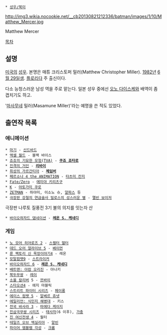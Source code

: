  * [[성우/북미]]

http://img3.wikia.nocookie.net/__cb20130821212336/batman/images/1/10/Matthew_Mercer.jpg

Matthew Mercer

[[목차]]
== 설명 ==
[[미국]]의 [[성우]]. 본명은 매튜 크리스토퍼 밀러(Matthew Christopher Miller). [[1982년]] [[6월 29일]]생. [[플로리다]] 주 출신이다.

다소 능청스러운 남성 역을 주로 맡는다. 일본 성우 중에선 [[오노 다이스케]]와 배역이 좀 겹치기도 하고.

'[[마사무네]] 밀러(Masamune Miller)'라는 예명을 쓴 적도 있었다.

== 출연작 목록 ==
=== 애니메이션 ===
 * [[마기(만화)|마기]] - [[신드바드(마기)|신드바드]]
 * [[액셀 월드]] - 블랙 바이스
 * [[죠죠의 기묘한 모험(TVA)]] - '''[[쿠죠 죠타로]]'''
 * [[진격의 거인/애니메이션|진격의 거인]] - '''[[리바이]]'''
 * [[취성의 가르간티아]] - '''[[체임버]]'''
 * [[페르소나 4 the ANIMATION]] - [[타츠미 칸지]] 
 * [[Fate/Zero]] - [[에미야 키리츠구]] 
 * [[K(애니메이션)|K]] - [[야토가미 쿠로]] 
 * [[ZETMAN]] - 하야미, 이소노 슈, [[알파스(ZETMAN)|알파스]] 등
 * [[극장판 강철의 연금술사 밀로스의 성스러운 별]] - [[멜빈 보이저]] 
극장판 나루토 질풍전 3기 불의 의지를 잇는자 산
 * [[바이오하자드 댐네이션]] - '''[[레온 S. 케네디]]'''

=== 게임 ===
 * [[노 모어 히어로즈 2]] - [[스켈터 헬터]]
 * [[Dead or Alive(게임)|데드 오어 얼라이브 5]] - [[베이먼]]
 * [[룬 팩토리 신 목장이야기4]] - 레온
 * [[모탈컴뱃9]] - [[스트라이커]]
 * [[바이오하자드 6]] - '''[[레온 S. 케네디]]'''
 * [[배트맨: 아캄 오리진]] - 아나키
 * [[북두무쌍]] - [[레이(북두의 권)|레이]]
 * [[소울 칼리버]] 5 - [[쯔바이]]
 * [[스타오션4]] - 에지 마블릭
 * [[스트리트 파이터 시리즈]] - [[페이롱]]
 * [[에이스 컴뱃 5]] - [[알베르 쥬넷]]
 * [[에일리언: 식민지 해병대]] - 키스
 * [[전국 바사라 3]] - [[마에다 케이지(전국 바사라)|마에다 케이지]]
 * [[진삼국무쌍 시리즈]] - [[태사자(진삼국무쌍)|태사자]](6 이후), [[가충(진삼국무쌍)|가충]]
 * [[진 여신전생 4]] - 월터
 * [[테일즈 오브 엑실리아]] - [[알빈(테일즈 오브 엑실리아)|알빈]]
 * [[파이어 엠블렘 각성]] - [[크롬(파이어 엠블렘)|크롬]]
